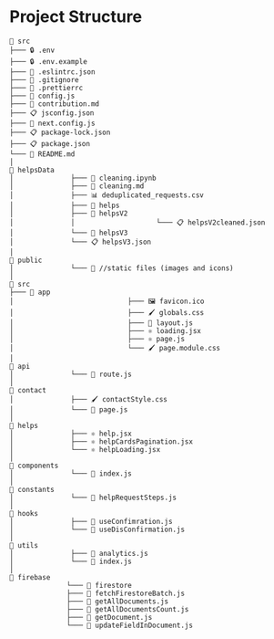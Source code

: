 # Project Structure

```tsx
📁 src
├─── 🔒 .env
├─── 🔒 .env.example
├─── 🧹 .eslintrc.json
├─── 🚫 .gitignore
├─── 🎨 .prettierrc
├─── 🔵 config.js
├─── 📄 contribution.md
├─── 📋 jsconfig.json
├─── 🔵 next.config.js
├─── 📋 package-lock.json
├─── 📋 package.json
└─── 📄 README.md
│
📁 helpsData
│              ├─── 📓 cleaning.ipynb
│              ├─── 📄 cleaning.md
│              ├─── 📊 deduplicated_requests.csv
│              ├─── 📁 helps
│              ├─── 📁 helpsV2
│              │                    └─── 📋 helpsV2cleaned.json
│              └─── 📁 helpsV3
│              └─── 📋 helpsV3.json
│
📁 public
│              └─── 📁 //static files (images and icons)
│
📁 src
├─── 📁 app
│                            ├─── 🖼️ favicon.ico
│                            ├─── 🖌️ globals.css
│                            ├─── 🔵 layout.js
│                            ├─── ⚛️ loading.jsx
│                            ├─── ⚛️ page.js
│                            └─── 🖌️ page.module.css
│
📁 api
│              └─── 🔵 route.js
│
📁 contact
│              ├─── 🖌️ contactStyle.css
│              └─── 🔵 page.js
│
📁 helps
│              ├─── ⚛️ help.jsx
│              ├─── ⚛️ helpCardsPagination.jsx
│              └─── ⚛️ helpLoading.jsx
│
📁 components
│              └─── 🔵 index.js
│
📁 constants
│              └─── 🔵 helpRequestSteps.js
│
📁 hooks
│              ├─── 🔵 useConfimration.js
│              └─── 🔵 useDisConfirmation.js
│
📁 utils
│              ├─── 🔵 analytics.js
│              └─── 🔵 index.js
│
📁 firebase
              └─── 📁 firestore
              ├─── 🔵 fetchFirestoreBatch.js
              ├─── 🔵 getAllDocuments.js
              ├─── 🔵 getAllDocumentsCount.js
              ├─── 🔵 getDocument.js
              └─── 🔵 updateFieldInDocument.js
```
